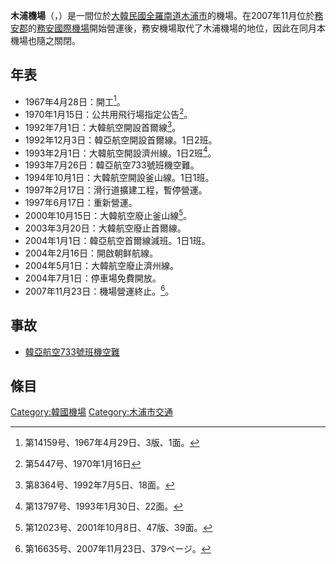 {{Infobox Airport
| airport_name    = 木浦機場<br>목포공항<br><small>Mokpo Airport
| nativename      = 
| IATA            = MPK
| ICAO            = RKJM
| type            = 已關閉
| city            = [[木浦市|木浦市]]
| location        = {{KOR}} [[靈巖郡|靈巖郡]]
| elevation       = 7
| coordinates     = 
| runway1_heading = 06/24
| runway1_meter   = 1,600
| runway1_feet    = 5,249
| runway1_surface = Asphalt
| footnotes       = Source: [[DAFIF|DAFIF]]<ref name=WAD>{{WAD|RKJM|source=[[DAFIF|DAFIF]]}}</ref><ref name=GCM>{{GCM|MPK|source=[[DAFIF|DAFIF]]}}</ref>
}}

'''木浦機場'''（{{kor|諺=목포공항|漢=木浦空港|羅=Mokpo Gonghang|f=y}}，{{airport codes|MPK|RKJM}}）是一間位於[[大韓民國|大韓民國]][[全羅南道|全羅南道]][[木浦市|木浦市]]的機場。在2007年11月位於[[務安郡|務安郡]]的[[務安國際機場|務安國際機場]]開始營運後，務安機場取代了木浦機場的地位，因此在同月本機場也隨之關閉。

==年表==
*1967年4月28日：開工<ref>{{lang|ko|「木浦飛行場起工」『朝鮮日報』}}第14159号、1967年4月29日、3版、1面。</ref>。
*1970年1月15日：公共用飛行場指定公告<ref>{{lang|ko|교통부공고제7호『관보』}}第5447号、1970年1月16日</ref>。
*1992年7月1日：大韓航空開設首爾線<ref>{{lang|ko|「국내 航空노선 확충 경쟁――승객 年 백萬여명 증가――機種변경 좌석 늘려」『中央日報』}}第8364号、1992年7月5日、18面。</ref>。
*1992年12月3日：韓亞航空開設首爾線。1日2班。
*1993年2月1日：大韓航空開設濟州線。1日2班<ref>{{lang|ko|「濟州〜木浦・蔚山 두항공路線 신설」『한국일보』}}第13797号、1993年1月30日、22面。</ref>。
*1993年7月26日：韓亞航空733號班機空難。
*1994年10月1日：大韓航空開設釜山線。1日1班。
*1997年2月17日：滑行道擴建工程，暫停營運。
*1997年6月17日：重新營運。
*2000年10月15日：大韓航空廢止釜山線<ref name="hk_20011008">{{lang|ko|김후진「항공사, 7개 지방노선 운항중단――대한항공・아시아나, 건교부에 승인 요청」『한국경제』}}第12023号、2001年10月8日、47版、39面。</ref>。
*2003年3月20日：大韓航空廢止首爾線。
*2004年1月1日：韓亞航空首爾線減班。1日1班。
*2004年2月16日：開啟朝鲜航線。
*2004年5月1日：大韓航空廢止濟州線。
*2004年7月1日：停車場免費開放。
*2007年11月23日：機場營運終止。<ref>{{lang|ko|부산지방항공청고시제2007-24호「목포공항 민항시설(비행장 및 항행안전시설)사용의 폐지」『관보』}}第16635号、2007年11月23日、379ページ。 </ref>。

==事故==
*[[韓亞航空733號班機空難|韓亞航空733號班機空難]]


==條目==
{{Reflist}}

{{coord|34|45|32.06|N|126|22|47.54|E|source:jawiki|display=title}}


{{韓國機場}}
[[Category:韓國機場|Category:韓國機場]]
[[Category:木浦市交通|Category:木浦市交通]]
